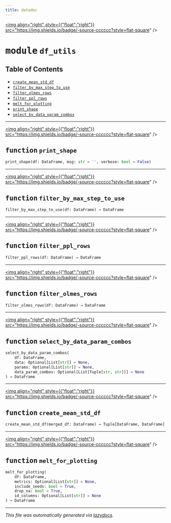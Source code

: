 ```yaml
---
title: datadec
---
```


<a href="https://github.com/drothermel/%24%7BREPO%7D/blob/main/src/datadec/df_utils.py"><img align="right" style={{"float":"right"}} src="https://img.shields.io/badge/-source-cccccc?style=flat-square" /></a>

# <kbd>module</kbd> `df_utils`



## Table of Contents
- [`create_mean_std_df`](./datadec.df_utils#function-create-mean-std-df)
- [`filter_by_max_step_to_use`](./datadec.df_utils#function-filter-by-max-step-to-use)
- [`filter_olmes_rows`](./datadec.df_utils#function-filter-olmes-rows)
- [`filter_ppl_rows`](./datadec.df_utils#function-filter-ppl-rows)
- [`melt_for_plotting`](./datadec.df_utils#function-melt-for-plotting)
- [`print_shape`](./datadec.df_utils#function-print-shape)
- [`select_by_data_param_combos`](./datadec.df_utils#function-select-by-data-param-combos)



---

<a href="https://github.com/drothermel/%24%7BREPO%7D/blob/main/src/datadec/df_utils.py#L9"><img align="right" style={{"float":"right"}} src="https://img.shields.io/badge/-source-cccccc?style=flat-square" /></a>

## <kbd>function</kbd> `print_shape`

```python
print_shape(df: DataFrame, msg: str = '', verbose: bool = False)
```





---

<a href="https://github.com/drothermel/%24%7BREPO%7D/blob/main/src/datadec/df_utils.py#L14"><img align="right" style={{"float":"right"}} src="https://img.shields.io/badge/-source-cccccc?style=flat-square" /></a>

## <kbd>function</kbd> `filter_by_max_step_to_use`

```python
filter_by_max_step_to_use(df: DataFrame) → DataFrame
```





---

<a href="https://github.com/drothermel/%24%7BREPO%7D/blob/main/src/datadec/df_utils.py#L19"><img align="right" style={{"float":"right"}} src="https://img.shields.io/badge/-source-cccccc?style=flat-square" /></a>

## <kbd>function</kbd> `filter_ppl_rows`

```python
filter_ppl_rows(df: DataFrame) → DataFrame
```





---

<a href="https://github.com/drothermel/%24%7BREPO%7D/blob/main/src/datadec/df_utils.py#L28"><img align="right" style={{"float":"right"}} src="https://img.shields.io/badge/-source-cccccc?style=flat-square" /></a>

## <kbd>function</kbd> `filter_olmes_rows`

```python
filter_olmes_rows(df: DataFrame) → DataFrame
```





---

<a href="https://github.com/drothermel/%24%7BREPO%7D/blob/main/src/datadec/df_utils.py#L37"><img align="right" style={{"float":"right"}} src="https://img.shields.io/badge/-source-cccccc?style=flat-square" /></a>

## <kbd>function</kbd> `select_by_data_param_combos`

```python
select_by_data_param_combos(
    df: DataFrame,
    data: Optional[List[str]] = None,
    params: Optional[List[str]] = None,
    data_param_combos: Optional[List[Tuple[str, str]]] = None
) → DataFrame
```





---

<a href="https://github.com/drothermel/%24%7BREPO%7D/blob/main/src/datadec/df_utils.py#L54"><img align="right" style={{"float":"right"}} src="https://img.shields.io/badge/-source-cccccc?style=flat-square" /></a>

## <kbd>function</kbd> `create_mean_std_df`

```python
create_mean_std_df(merged_df: DataFrame) → Tuple[DataFrame, DataFrame]
```





---

<a href="https://github.com/drothermel/%24%7BREPO%7D/blob/main/src/datadec/df_utils.py#L64"><img align="right" style={{"float":"right"}} src="https://img.shields.io/badge/-source-cccccc?style=flat-square" /></a>

## <kbd>function</kbd> `melt_for_plotting`

```python
melt_for_plotting(
    df: DataFrame,
    metrics: Optional[List[str]] = None,
    include_seeds: bool = True,
    drop_na: bool = True,
    id_columns: Optional[List[str]] = None
) → DataFrame
```







---

_This file was automatically generated via [lazydocs](https://github.com/ml-tooling/lazydocs)._
